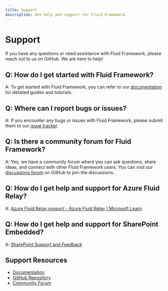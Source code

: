 ```yaml
---
title: Support
description: Get help and support for Fluid Framework.
---
```


# Support

If you have any questions or need assistance with Fluid Framework, please reach out to us on GitHub. We are here to help!

## Q: How do I get started with Fluid Framework?

A: To get started with Fluid Framework, you can refer to our [documentation](/docs/) for detailed guides and tutorials.

## Q: Where can I report bugs or issues?

A: If you encounter any bugs or issues with Fluid Framework, please submit them to our [issue tracker](https://github.com/microsoft/FluidFramework/issues/new/choose).

## Q: Is there a community forum for Fluid Framework?

A: Yes, we have a community forum where you can ask questions, share ideas, and connect with other Fluid Framework users. You can visit our [discussions forum](https://github.com/microsoft/FluidFramework/discussions) on GitHub to join the discussions.

## Q: How do I get help and support for Azure Fluid Relay?

A: [Azure Fluid Relay support - Azure Fluid Relay | Microsoft Learn](https://learn.microsoft.com/en-us/azure/azure-fluid-relay/resources/support)

## Q: How do I get help and support for SharePoint Embedded?

A: [SharePoint Support and Feedback](https://learn.microsoft.com/en-us/sharepoint/dev/support-feedback)

## Support Resources

-   [Documentation](/docs/)
-   [GitHub Repository](https://github.com/fluidframework)
-   [Community Forum](https://github.com/microsoft/FluidFramework/discussions)
